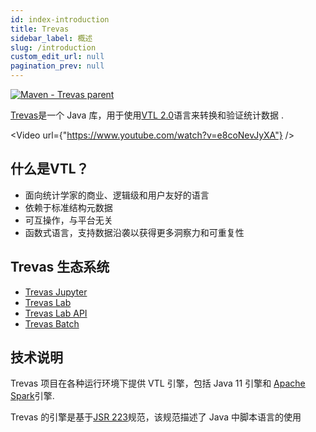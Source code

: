 ```yaml
---
id: index-introduction
title: Trevas
sidebar_label: 概述
slug: /introduction
custom_edit_url: null
pagination_prev: null
---
```



[![Maven - Trevas parent](https://maven-badges.herokuapp.com/maven-central/fr.insee.trevas/trevas-parent/badge.svg)](https://maven-badges.herokuapp.com/maven-central/fr.insee.trevas/trevas-parent)

[Trevas](https://github.com/InseeFr/Trevas)是一个 Java 库，用于使用[VTL 2.0](https://sdmx.org/?page_id=5096)语言来转换和验证统计数据 .

<Video url={"https://www.youtube.com/watch?v=e8coNevJyXA"} />

## 什么是VTL？

- 面向统计学家的商业、逻辑级和用户友好的语言
- 依赖于标准结构元数据
- 可互操作，与平台无关
- 函数式语言，支持数据沿袭以获得更多洞察力和可重复性

## Trevas 生态系统

<div style={{ textAlign: 'center' }}>
	<ThemedImage
		alt="Docusaurus themed image"
		sources={{
			light: useBaseUrl('/img/trevas-ecosystem-light.svg'),
			dark: useBaseUrl('/img/trevas-ecosystem-dark.svg'),
		}}
	/>
</div>

- [Trevas Jupyter](https://github.com/InseeFrLab/Trevas-Jupyter)
- [Trevas Lab](https://github.com/InseeFrLab/Trevas-Lab-UI)
- [Trevas Lab API](https://github.com/InseeFrLab/Trevas-Lab)
- [Trevas Batch](https://github.com/Making-Sense-Info/Trevas-Batch)

## 技术说明

Trevas 项目在各种运行环境下提供 VTL 引擎，包括 Java 11 引擎和 [Apache Spark](https://spark.apache.org/)引擎.

Trevas 的引擎是基于[JSR 223](https://jcp.org/en/jsr/detail?id=223)规范，该规范描述了 Java 中脚本语言的使用
